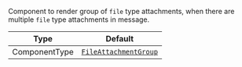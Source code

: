 Component to render group of `file` type attachments, when there are multiple `file` type attachments in message.

| Type          | Default                                                                    |
| ------------- | -------------------------------------------------------------------------- |
| ComponentType | [`FileAttachmentGroup`](../../ui-components/message/file-attachment-group) |
